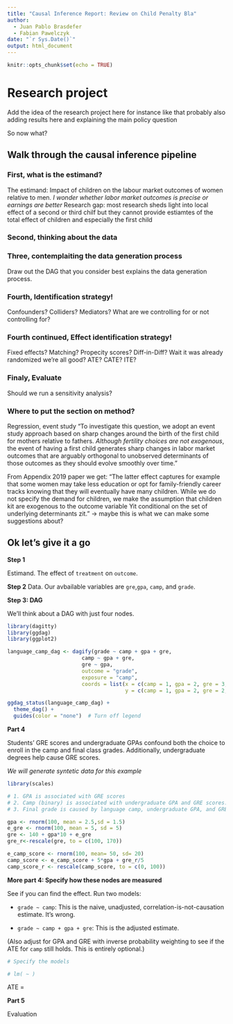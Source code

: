 ```yaml
---
title: "Causal Inference Report: Review on Child Penalty Bla"
author: 
  - Juan Pablo Brasdefer 
  - Fabian Pawelczyk
date: "`r Sys.Date()`" 
output: html_document
---
```


```r
knitr::opts_chunk$set(echo = TRUE)
```

# Research project

Add the idea of the research project here for instance like that probably also adding results here and explaining the main policy question

<!--For international students, many programs offer a language camp in the weeks before students begin their graduate degrees, with the hope that it will help students be more prepared in some classes. You're interested in evaluating the effectiveness of a hypothetical language camp program. Does attending the camp cause higher grades in classes? This program is not randomized and it's not mandatory—anyone can decide to sign up (or not!), which means you have selection bias and confounding to worry about.-->

So now what? 

## Walk through the causal inference pipeline

### First, what is the estimand? 
<!--Have a clear idea of what it is that we want to measure.
Maybe ask ourselves questions such as, is there literature that expects certain effects?
Are there results out there that surprised me? 
or maybe this is more of an exploratory analysis phase, and you can list the estimands that could be of interest. -->

The estimand: Impact of children on the labour market outcomes of women relative to men. _I wonder whether labor market outcomes is precise or earnings are better_
Research gap: most research sheds light into local effect of a second or third chilf but they cannot provide estiamtes of the total effect of children and especially the first child

### Second, thinking about the data
<!--How will I gather data?
Will the data be generated via an experimental design, was there an experiment already done, maybe a natural experiment, or would the only available data be purely observational? -->

### Three, contemplaiting the data generation process
Draw out the DAG that you consider best explains the data generation process. 

### Fourth, Identification strategy!
Confounders? Colliders? Mediators? What are we controlling for or not controlling for? 

### Fourth continued, Effect identification strategy!
Fixed effects? Matching? Propecity scores? Diff-in-Diff? Wait it was already randomized we're all good? 
ATE? CATE? ITE?

### Finaly, Evaluate
Should we run a sensitivity analysis?

### Where to put the section on method? 
Regression, event study
"To investigate this question, we adopt an event study approach based on sharp changes around the birth of the first child for mothers relative to fathers. *Although fertility choices are not exogenous*, the event of having a first child generates sharp changes in labor market outcomes that are arguably orthogonal to unobserved determinants of those outcomes as they should evolve smoothly over time."

From Appendix 2019 paper we get: "The latter effect captures for example that some women may take less education or
opt for family-friendly career tracks knowing that they will eventually have many children.
While we do not specify the demand for children, we make the assumption that children kit are
exogenous to the outcome variable Yit conditional on the set of underlying determinants zit." -> maybe this is what we can make some suggestions about?


## Ok let's give it a go

**Step 1**

Estimand. The effect of `treatment` on `outcome`. 

**Step 2**
Data. Our avbailable variables are `gre`,`gpa`, `camp`, and `grade`. 

**Step 3: DAG**

We'll think about a DAG with just four nodes. 

```r
library(dagitty)
library(ggdag)
library(ggplot2)

language_camp_dag <- dagify(grade ~ camp + gpa + gre,
                        camp ~ gpa + gre,
                        gre ~ gpa,
                        outcome = "grade",
                        exposure = "camp",
                        coords = list(x = c(camp = 1, gpa = 2, gre = 3, grade = 4),
                                      y = c(camp = 1, gpa = 2, gre = 2, grade = 1)))

ggdag_status(language_camp_dag) +
  theme_dag() +
  guides(color = "none")  # Turn off legend
```

**Part 4**

Students' GRE scores and undergraduate GPAs confound both the choice to enroll in the camp and final class grades. Additionally, undergraduate degrees help cause GRE scores.

*We will generate syntetic data for this example*

```r

library(scales)

# 1. GPA is associated with GRE scores
# 2. Camp (binary) is associated with undergraduate GPA and GRE scores. Calculate a camp score and then a camp binary variable from it. 
# 3. Final grade is caused by language camp, undergraduate GPA, and GRE scores

gpa <- rnorm(100, mean = 2.5,sd = 1.5)
e_gre <- rnorm(100, mean = 5, sd = 5)
gre <- 140 + gpa*10 + e_gre
gre_r<-rescale(gre, to = c(100, 170))

e_camp_score <- rnorm(100, mean= 50, sd= 20)
camp_score <- e_camp_score + 5*gpa + gre_r/5
camp_score_r <- rescale(camp_score, to = c(0, 100))

```

**More part 4: Specify how these nodes are measured**

See if you can find the effect. Run two models:

- `grade ~ camp`: This is the naive, unadjusted, correlation-is-not-causation estimate. It's wrong.

- `grade ~ camp + gpa + gre`: This is the adjusted estimate. 

(Also adjust for GPA and GRE with inverse probability weighting to see if the ATE for `camp` still holds. This is entirely optional.)

```r
# Specify the models 

# lm( ~ )

```

ATE = 

**Part 5**

Evaluation
